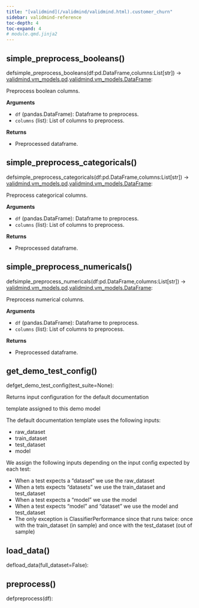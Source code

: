 ```yaml
---
title: "[validmind](/validmind/validmind.html).customer_churn"
sidebar: validmind-reference
toc-depth: 4
toc-expand: 4
# module.qmd.jinja2
---
```


## simple_preprocess_booleans<span class='muted'>()</span>

<!-- signatures.jinja2 -->

::: {.signature}

<span class="kw">def</span><span class="name">simple_preprocess_booleans</span>(<span class="params"><span class="n">df</span><span class="p">:</span><span class="n">pd</span><span class="o">.</span><span class="n">DataFrame</span><span class="muted">,</span></span><span class="params"><span class="n">columns</span><span class="p">:</span><span class="n">List</span><span class="p">\[</span><span class="nb">str</span><span class="p">\]</span></span>)<span class="p"> → </span><span class="return-annotation"><a href="/validmind/validmind/vm_models.html#class-pd">validmind.vm_models.pd</a><span class="o">.</span><a href="/validmind/validmind/vm_models.html#class-dataframe">validmind.vm_models.DataFrame</a></span>:

:::

<!-- docstring.jinja2 -->

Preprocess boolean columns.

**Arguments**

- `df` (pandas.DataFrame): Dataframe to preprocess.
- `columns` (list): List of columns to preprocess.

**Returns**

- Preprocessed dataframe.

## simple_preprocess_categoricals<span class='muted'>()</span>

<!-- signatures.jinja2 -->

::: {.signature}

<span class="kw">def</span><span class="name">simple_preprocess_categoricals</span>(<span class="params"><span class="n">df</span><span class="p">:</span><span class="n">pd</span><span class="o">.</span><span class="n">DataFrame</span><span class="muted">,</span></span><span class="params"><span class="n">columns</span><span class="p">:</span><span class="n">List</span><span class="p">\[</span><span class="nb">str</span><span class="p">\]</span></span>)<span class="p"> → </span><span class="return-annotation"><a href="/validmind/validmind/vm_models.html#class-pd">validmind.vm_models.pd</a><span class="o">.</span><a href="/validmind/validmind/vm_models.html#class-dataframe">validmind.vm_models.DataFrame</a></span>:

:::

<!-- docstring.jinja2 -->

Preprocess categorical columns.

**Arguments**

- `df` (pandas.DataFrame): Dataframe to preprocess.
- `columns` (list): List of columns to preprocess.

**Returns**

- Preprocessed dataframe.

## simple_preprocess_numericals<span class='muted'>()</span>

<!-- signatures.jinja2 -->

::: {.signature}

<span class="kw">def</span><span class="name">simple_preprocess_numericals</span>(<span class="params"><span class="n">df</span><span class="p">:</span><span class="n">pd</span><span class="o">.</span><span class="n">DataFrame</span><span class="muted">,</span></span><span class="params"><span class="n">columns</span><span class="p">:</span><span class="n">List</span><span class="p">\[</span><span class="nb">str</span><span class="p">\]</span></span>)<span class="p"> → </span><span class="return-annotation"><a href="/validmind/validmind/vm_models.html#class-pd">validmind.vm_models.pd</a><span class="o">.</span><a href="/validmind/validmind/vm_models.html#class-dataframe">validmind.vm_models.DataFrame</a></span>:

:::

<!-- docstring.jinja2 -->

Preprocess numerical columns.

**Arguments**

- `df` (pandas.DataFrame): Dataframe to preprocess.
- `columns` (list): List of columns to preprocess.

**Returns**

- Preprocessed dataframe.

<!-- function.qmd.jinja2 -->

## get_demo_test_config[()]{.muted}

<!-- signatures.jinja2 -->

::: {.signature}

<span class="kw">def</span><span class="name">get_demo_test_config</span>(<span class="param"><span class="n">test_suite</span><span class="o">=</span><span class="kc">None</span></span>):

:::

<!-- docstring.jinja2 -->

Returns input configuration for the default documentation

template assigned to this demo model

The default documentation template uses the following inputs:

- raw_dataset
- train_dataset
- test_dataset
- model

We assign the following inputs depending on the input config expected by each test:

- When a test expects a "dataset" we use the raw_dataset
- When a tets expects "datasets" we use the train_dataset and test_dataset
- When a test expects a "model" we use the model
- When a test expects "model" and "dataset" we use the model and test_dataset
- The only exception is ClassifierPerformance since that runs twice: once with the train_dataset (in sample) and once with the test_dataset (out of sample)

<!-- function.qmd.jinja2 -->

## load_data[()]{.muted}

<!-- signatures.jinja2 -->

::: {.signature}

<span class="kw">def</span><span class="name">load_data</span>(<span class="param"><span class="n">full_dataset</span><span class="o">=</span><span class="kc">False</span></span>):

:::

<!-- function.qmd.jinja2 -->

## preprocess[()]{.muted}

<!-- signatures.jinja2 -->

::: {.signature}

<span class="kw">def</span><span class="name">preprocess</span>(<span class="param"><span class="n">df</span></span>):

:::
